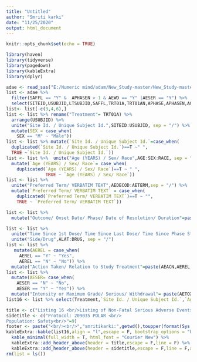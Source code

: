 ---
title: "Untitled"
author: "Smriti karki"
date: "11/25/2020"
output: html_document
---

```{r setup, include=FALSE}
knitr::opts_chunk$set(echo = TRUE)
```
```{r}
library(haven)
library(tidyverse)
library(pagedown)
library(kableExtra)
library(dplyr)
```
```{r}
adae <- read_sas("E:/Numeric mind/adam/New_Study-master/New_Study-master/adam/adae.sas7bdat",NULL)
list <- adae %>%
  filter(SAFFL == "Y" &  APHASEN > 1 & AEWD == "Y" |AESER == "Y") %>%
  select(SITEID,USUBJID,LTSUBJID,SAFFL,TRT01A,TRT01AN,APHASE,APHASEN,AGE,SEX,RACE,AEOUT,AESER,AEREL,AETOX,AEWD,AEACN,AEDECOD,AETERM,ASTDTC,AENDTC,ADURC,AFTRTSTC,ALTRTSTC,ATTRTSTC,ALAT,DRUG) 
list<- list[-c(3,4,6),]
list <- list %>% rename("Treatment"= TRT01A) %>% 
  arrange(USUBJID) %>% 
  unite("Site Id. / Unique Subject Id.",SITEID:USUBJID, sep = "/") %>% 
  mutate(SEX = case_when(
    SEX == "M" ~ "Male")) 
list <- list %>% mutate(`Site Id. / Unique Subject Id.`=case_when(
  duplicated(`Site Id. / Unique Subject Id.`)==T ~" ",
  TRUE ~`Site Id. / Unique Subject Id.`))
list <- list %>%  unite("Age (YEARS) / Sex/ Race",AGE:SEX:RACE, sep = "/") %>% 
  mutate(`Age (YEARS) / Sex/ Race`= case_when(
    duplicated(`Age (YEARS) / Sex/ Race`)==T ~ " ",
               TRUE ~ `Age (YEARS) / Sex/ Race`))
list <- list %>% 
  unite("Preferred Term/ VERBATIM TEXT",AEDECOD:AETERM,sep = "/") %>% 
  mutate(`Preferred Term/ VERBATIM TEXT` = case_when(
    duplicated(`Preferred Term/ VERBATIM TEXT`)==T ~ "",
    TRUE ~ `Preferred Term/ VERBATIM TEXT`))

list <- list %>% 
  mutate("Outcome/ Onset Date/ Phase/ Date of Resolution/ Duration"=paste(AEOUT,ASTDTC,APHASE,AENDTC,ADURC, sep = "/")) 

list <- list %>% 
  unite("Time Since 1st Dose/ Time Since Last Dose/ Time Since Phase Start", AFTRTSTC:ALTRTSTC:ATTRTSTC, sep = "/") %>% 
  unite("Side/Drug",ALAT:DRUG, sep = "/")
list <- list %>% 
   mutate(AEREL = case_when(
     AEREL == "Y" ~ "Yes",
     AEREL == "N" ~ "No")) %>% 
  mutate("Action Taken/ Relation to Study Treatment"=paste(AEACN,AEREL,sep = "/"))
list <- list %>% 
  mutate(AESER= case_when(
    AESER == "N" ~ "No",
    AESER == "Y" ~ "Yes")) %>% 
  mutate("Intensity or Maximum Grade/ Serious/ Withdrawal"= paste(AETOX,AESER,AEWD,sep = "/"))
list16 <- list %>% select(Treatment,`Site Id. / Unique Subject Id.`,`Age (YEARS) / Sex/ Race`,`Preferred Term/ VERBATIM TEXT`,`Outcome/ Onset Date/ Phase/ Date of Resolution/ Duration`,`Time Since 1st Dose/ Time Since Last Dose/ Time Since Phase Start`,`Intensity or Maximum Grade/ Serious/ Withdrawal`,`Action Taken/ Relation to Study Treatment`,`Side/Drug`)

title <- c("Listing 16 <br/>Listing of Non-Fatal Serious Adverse Events<br/> <br/>"=9 )
sidetitle <- c("Protocol: 209035 POLAR <br/>
Population: Safety<br/>"=9) 
footer <- paste("<br/><br/>","smritikarki:",getwd(),toupper(format(Sys.time(),format = "%d%b%Y %H:%M")))
kableExtra::kable(list16,align = "l",escape = F, bootstrap_options = "basic") %>% 
  kable_minimal(full_width = T, html_font = "Courier New") %>% 
  kableExtra::add_header_above(header = title,escape = F,line = F) %>% 
  kableExtra::add_header_above(header = sidetitle,escape = F,line = F,align = "l")
rm(list = ls()) 


```



